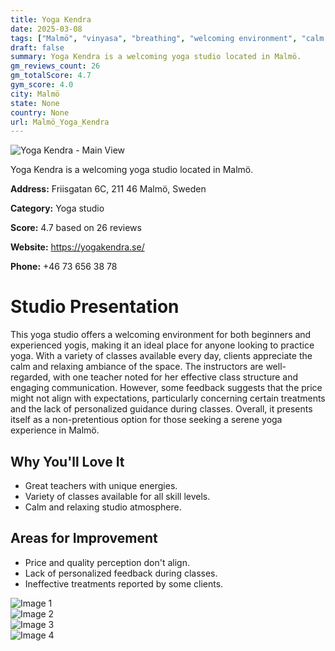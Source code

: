 ```yaml
---
title: Yoga Kendra
date: 2025-03-08
tags: ["Malmö", "vinyasa", "breathing", "welcoming environment", "calm atmosphere", "Malmö"]  
draft: false
summary: Yoga Kendra is a welcoming yoga studio located in Malmö.
gm_reviews_count: 26
gm_totalScore: 4.7
gym_score: 4.0
city: Malmö
state: None
country: None
url: Malmö_Yoga_Kendra
---
```


<div className="aspect-[16/9] relative my-8">
  <img 
    src="https://lh5.googleusercontent.com/p/AF1QipPMNWcc9vuiKnzaFKlUtVdR_hPADKdh-azOLvd4=w1920-h1080-k-no"
    alt="Yoga Kendra - Main View"
    className="object-cover absolute inset-0 w-full h-full rounded-lg"
  />
</div>

Yoga Kendra is a welcoming yoga studio located in Malmö.

**Address:** Friisgatan 6C, 211 46 Malmö, Sweden

**Category:** Yoga studio

**Score:** 4.7 based on 26 reviews

**Website:** https://yogakendra.se/

**Phone:** +46 73 656 38 78

# Studio Presentation

This yoga studio offers a welcoming environment for both beginners and experienced yogis, making it an ideal place for anyone looking to practice yoga. With a variety of classes available every day, clients appreciate the calm and relaxing ambiance of the space. The instructors are well-regarded, with one teacher noted for her effective class structure and engaging communication. However, some feedback suggests that the price might not align with expectations, particularly concerning certain treatments and the lack of personalized guidance during classes. Overall, it presents itself as a non-pretentious option for those seeking a serene yoga experience in Malmö.

## Why You'll Love It

- Great teachers with unique energies.
- Variety of classes available for all skill levels.
- Calm and relaxing studio atmosphere.

## Areas for Improvement

- Price and quality perception don't align.
- Lack of personalized feedback during classes.
- Ineffective treatments reported by some clients.

<div className="grid grid-cols-1 xl:grid-cols-2 gap-4 my-8">
<div className="aspect-[4/3] relative"><img src="https://lh5.googleusercontent.com/p/AF1QipOo2aZ1IW0R4-fzvA4Dh9HssS92aLynpexU7gpC=w1920-h1080-k-no" alt="Image 1" className="object-cover absolute inset-0 w-full h-full rounded-lg" /></div>
<div className="aspect-[4/3] relative"><img src="https://lh5.googleusercontent.com/p/AF1QipMlKJvgva7FMYk2IBMHHBqvlMUccuItpWGsrF33=w1920-h1080-k-no" alt="Image 2" className="object-cover absolute inset-0 w-full h-full rounded-lg" /></div>
<div className="aspect-[4/3] relative"><img src="https://lh5.googleusercontent.com/p/AF1QipO56qCYep_h9xwfUOWvmRTKaybCMAFOciyFT0rD=w1920-h1080-k-no" alt="Image 3" className="object-cover absolute inset-0 w-full h-full rounded-lg" /></div>
<div className="aspect-[4/3] relative"><img src="https://lh5.googleusercontent.com/p/AF1QipOOTD4ggAhlbZyz9aTsjIJNc6odUUDNGYYzSL7w=w1920-h1080-k-no" alt="Image 4" className="object-cover absolute inset-0 w-full h-full rounded-lg" /></div>
</div>